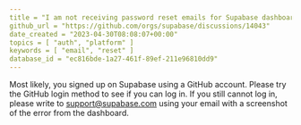 ```yaml
---
title = "I am not receiving password reset emails for Supabase dashboard"
github_url = "https://github.com/orgs/supabase/discussions/14043"
date_created = "2023-04-30T08:08:07+00:00"
topics = [ "auth", "platform" ]
keywords = [ "email", "reset" ]
database_id = "ec816bde-1a27-461f-89ef-211e96810dd9"
---
```


Most likely, you signed up on Supabase using a GitHub account. Please try the GitHub login method to see if you can log in. If you still cannot log in, please write to support@supabase.com using your email with a screenshot of the error from the dashboard.

